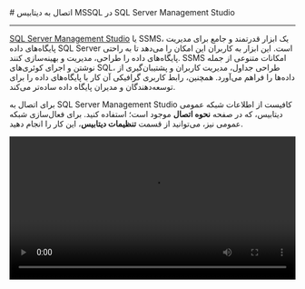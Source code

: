 
<Layout>
# اتصال به دیتابیس MSSQL در SQL Server Management Studio
<hr className="mb-2" />

<a href="https://learn.microsoft.com/en-us/sql/ssms/download-sql-server-management-studio-ssms?view=sql-server-ver16" className="blue-link">SQL Server Management Studio</a> یا SSMS، یک ابزار قدرتمند و جامع برای مدیریت پایگاه‌های داده SQL Server است. این ابزار به کاربران این امکان را می‌دهد تا به راحتی پایگاه‌های داده را طراحی، مدیریت و بهینه‌سازی کنند. SSMS امکانات متنوعی از جمله نوشتن و اجرای کوئری‌های SQL، طراحی جداول، مدیریت کاربران و پشتیبان‌گیری از داده‌ها را فراهم می‌آورد. همچنین، رابط کاربری گرافیکی آن کار با پایگاه‌های داده را برای توسعه‌دهندگان و مدیران پایگاه داده ساده‌تر می‌کند.

<div className="h-2" />


برای اتصال به SQL Server Management Studio کافیست از اطلاعات شبکه عمومی دیتابیس، که در صفحه <b>نحوه اتصال</b> موجود است؛ استفاده کنید.
برای فعال‌سازی شبکه عمومی نیز، می‌توانید از قسمت <b>تنظیمات دیتابیس</b>، این کار را انجام دهید.
<div className="h-4" />


<video
  src="https://files.liara.ir/liara/mssql/mssql-local.mp4"
  controls="controls"
  className="block w-full"
  width="100%"
/>

</Layout>